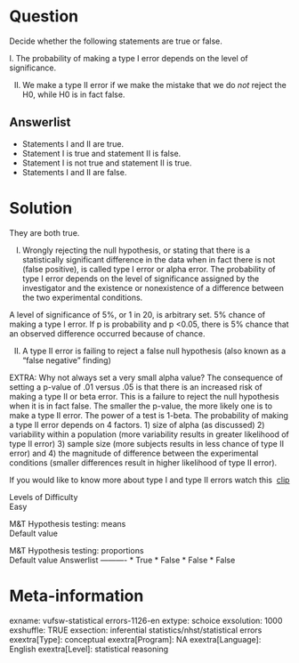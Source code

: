 Question
========
Decide whether the following statements are true or false.  
  
I. The probability of making a type I error depends on the level of
significance.  
  
II. We make a type II error if we make the mistake that we do *not*
reject the H0, while H0 is in fact false.

Answerlist
----------
* Statements I and II are true.
* Statement I is true and statement II is false.
* Statement I is not true and statement II is true.
* Statements I and II are false.

Solution
========





They are both true.  
  
I) Wrongly rejecting the null hypothesis, or stating that there is a
statistically significant difference in the data when in fact there is
not (false positive), is called type I error or alpha error. The
probability of type I error depends on the level of significance
assigned by the investigator and the existence or nonexistence of a
difference between the two experimental conditions.  
  
  
A level of significance of 5%, or 1 in 20, is arbitrary set. 5% chance
of making a type I error. If p is probability and p &lt;0.05, there is
5% chance that an observed difference occurred because of chance.  
  
  
II) A type II error is failing to reject a false null hypothesis (also
known as a "false negative" finding)  
  
  
EXTRA: Why not always set a very small alpha value? The consequence of
setting a p-value of .01 versus .05 is that there is an increased risk
of making a type II or beta error. This is a failure to reject the null
hypothesis when it is in fact false. The smaller the p-value, the more
likely one is to make a type II error. The power of a test is 1-beta.
The probability of making a type II error depends on 4 factors. 1) size
of alpha (as discussed) 2) variability within a population (more
variability results in greater likelihood of type II error) 3) sample
size (more subjects results in less chance of type II error) and 4) the
magnitude of difference between the experimental conditions (smaller
differences result in higher likelihood of type II error).  
  
  
If you would like to know more about type I and type II errors watch
this
 [clip](https://www.youtube.com/watch?v=ddEgwAwwB7A&index=6&list=PLyLpEs0x9BnkUdochj7JEC-2javLshojj)





Levels of Difficulty  
Easy

M&T Hypothesis testing: means  
Default value

M&T Hypothesis testing: proportions  
Default value
Answerlist
----------
* True
* False
* False
* False

Meta-information
================
exname: vufsw-statistical errors-1126-en
extype: schoice
exsolution: 1000
exshuffle: TRUE
exsection: inferential statistics/nhst/statistical errors
exextra[Type]: conceptual
exextra[Program]: NA
exextra[Language]: English
exextra[Level]: statistical reasoning


